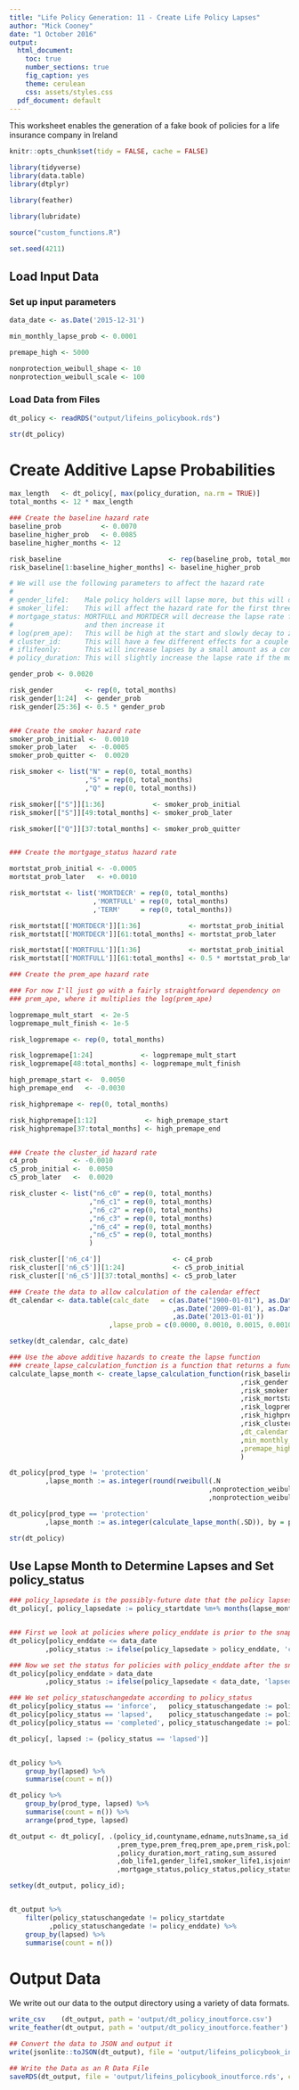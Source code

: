 ```yaml
---
title: "Life Policy Generation: 11 - Create Life Policy Lapses"
author: "Mick Cooney"
date: "1 October 2016"
output:
  html_document:
    toc: true
    number_sections: true
    fig_caption: yes
    theme: cerulean
    css: assets/styles.css
  pdf_document: default
---
```


<!--
(Title:) Life Policy Generation: 11 - Create Life Policy Lapses

Author: Mick Cooney

Date: 2016

Abstract: This worksheet adds lapse information to the book of life policies.

Keywords: life insurance, insurance, data generation

-->




This worksheet enables the generation of a fake book of policies for a life insurance company in Ireland


```r
knitr::opts_chunk$set(tidy = FALSE, cache = FALSE)

library(tidyverse)
library(data.table)
library(dtplyr)

library(feather)

library(lubridate)

source("custom_functions.R")

set.seed(4211)
```

## Load Input Data

### Set up input parameters

```r
data_date <- as.Date('2015-12-31')

min_monthly_lapse_prob <- 0.0001

premape_high <- 5000

nonprotection_weibull_shape <- 10
nonprotection_weibull_scale <- 100
```

### Load Data from Files

```r
dt_policy <- readRDS("output/lifeins_policybook.rds")

str(dt_policy)
```

# Create Additive Lapse Probabilities

```r
max_length   <- dt_policy[, max(policy_duration, na.rm = TRUE)]
total_months <- 12 * max_length

### Create the baseline hazard rate
baseline_prob          <- 0.0070
baseline_higher_prob   <- 0.0085
baseline_higher_months <- 12

risk_baseline                           <- rep(baseline_prob, total_months)
risk_baseline[1:baseline_higher_months] <- baseline_higher_prob
```

```r
# We will use the following parameters to affect the hazard rate
#
# gender_life1:    Male policy holders will lapse more, but this will decrease over time
# smoker_life1:    This will affect the hazard rate for the first three years but then will switch and decrease it
# mortgage_status: MORTFULL and MORTDECR will decrease the lapse rate for the first 3 years, go flat till about 7 years,
#                  and then increase it
# log(prem_ape):   This will be high at the start and slowly decay to zero, probably exponentially
# cluster_id:      This will have a few different effects for a couple of clusters, but most will have no effect.
# iflifeonly:      This will increase lapses by a small amount as a constant rate if FALSE
# policy_duration: This will slightly increase the lapse rate if the mortgage is for over 10 years

gender_prob <- 0.0020

risk_gender        <- rep(0, total_months)
risk_gender[1:24]  <- gender_prob
risk_gender[25:36] <- 0.5 * gender_prob


### Create the smoker hazard rate
smoker_prob_initial <-  0.0010
smoker_prob_later   <- -0.0005
smoker_prob_quitter <-  0.0020

risk_smoker <- list("N" = rep(0, total_months)
                   ,"S" = rep(0, total_months)
                   ,"Q" = rep(0, total_months))

risk_smoker[["S"]][1:36]            <- smoker_prob_initial
risk_smoker[["S"]][49:total_months] <- smoker_prob_later

risk_smoker[["Q"]][37:total_months] <- smoker_prob_quitter


### Create the mortgage_status hazard rate

mortstat_prob_initial <- -0.0005
mortstat_prob_later   <- +0.0010

risk_mortstat <- list('MORTDECR' = rep(0, total_months)
                     ,'MORTFULL' = rep(0, total_months)
                     ,'TERM'     = rep(0, total_months))

risk_mortstat[['MORTDECR']][1:36]            <- mortstat_prob_initial
risk_mortstat[['MORTDECR']][61:total_months] <- mortstat_prob_later

risk_mortstat[['MORTFULL']][1:36]            <- mortstat_prob_initial
risk_mortstat[['MORTFULL']][61:total_months] <- 0.5 * mortstat_prob_later
```



```r
### Create the prem_ape hazard rate

### For now I'll just go with a fairly straightforward dependency on
### prem_ape, where it multiplies the log(prem_ape)

logpremape_mult_start  <- 2e-5
logpremape_mult_finish <- 1e-5

risk_logpremape <- rep(0, total_months)

risk_logpremape[1:24]            <- logpremape_mult_start
risk_logpremape[48:total_months] <- logpremape_mult_finish

high_premape_start <-  0.0050
high_premape_end   <- -0.0030

risk_highpremape <- rep(0, total_months)

risk_highpremape[1:12]            <- high_premape_start
risk_highpremape[37:total_months] <- high_premape_end


### Create the cluster_id hazard rate
c4_prob         <- -0.0010
c5_prob_initial <-  0.0050
c5_prob_later   <-  0.0020

risk_cluster <- list("n6_c0" = rep(0, total_months)
                    ,"n6_c1" = rep(0, total_months)
                    ,"n6_c2" = rep(0, total_months)
                    ,"n6_c3" = rep(0, total_months)
                    ,"n6_c4" = rep(0, total_months)
                    ,"n6_c5" = rep(0, total_months)
                    )

risk_cluster[['n6_c4']]                  <- c4_prob
risk_cluster[['n6_c5']][1:24]            <- c5_prob_initial
risk_cluster[['n6_c5']][37:total_months] <- c5_prob_later
```

```r
### Create the data to allow calculation of the calendar effect
dt_calendar <- data.table(calc_date   = c(as.Date("1900-01-01"), as.Date('2008-01-01')
                                         ,as.Date('2009-01-01'), as.Date('2012-01-01')
                                         ,as.Date('2013-01-01'))
                         ,lapse_prob = c(0.0000, 0.0010, 0.0015, 0.0010, 0.0000))

setkey(dt_calendar, calc_date)
```


```r
### Use the above additive hazards to create the lapse function
### create_lapse_calculation_function is a function that returns a function
calculate_lapse_month <- create_lapse_calculation_function(risk_baseline
                                                          ,risk_gender
                                                          ,risk_smoker
                                                          ,risk_mortstat
                                                          ,risk_logpremape
                                                          ,risk_highpremape
                                                          ,risk_cluster
                                                          ,dt_calendar            = dt_calendar
                                                          ,min_monthly_lapse_prob = min_monthly_lapse_prob
                                                          ,premape_high           = premape_high
                                                          )

dt_policy[prod_type != 'protection'
         ,lapse_month := as.integer(round(rweibull(.N
                                                  ,nonprotection_weibull_shape
                                                  ,nonprotection_weibull_scale), 0))]

dt_policy[prod_type == 'protection'
         ,lapse_month := as.integer(calculate_lapse_month(.SD)), by = policy_id]

str(dt_policy)
```


## Use Lapse Month to Determine Lapses and Set policy_status

```r
### policy_lapsedate is the possibly-future date that the policy lapses
dt_policy[, policy_lapsedate := policy_startdate %m+% months(lapse_month)]


### First we look at policies where policy_enddate is prior to the snapshot date
dt_policy[policy_enddate <= data_date
         ,policy_status := ifelse(policy_lapsedate > policy_enddate, 'completed', 'lapsed')]

### Now we set the status for policies with policy_enddate after the snapshot date
dt_policy[policy_enddate > data_date
         ,policy_status := ifelse(policy_lapsedate < data_date, 'lapsed', 'inforce')]

### We set policy_statuschangedate according to policy_status
dt_policy[policy_status == 'inforce',   policy_statuschangedate := policy_startdate]
dt_policy[policy_status == 'lapsed',    policy_statuschangedate := policy_lapsedate]
dt_policy[policy_status == 'completed', policy_statuschangedate := policy_enddate]

dt_policy[, lapsed := (policy_status == 'lapsed')]


dt_policy %>%
    group_by(lapsed) %>%
    summarise(count = n())

dt_policy %>%
    group_by(prod_type, lapsed) %>%
    summarise(count = n()) %>%
    arrange(prod_type, lapsed)

```

```r
dt_output <- dt_policy[, .(policy_id,countyname,edname,nuts3name,sa_id,cluster_id,prod_type
                           ,prem_type,prem_freq,prem_ape,prem_risk,policy_startdate,policy_enddate
                           ,policy_duration,mort_rating,sum_assured
                           ,dob_life1,gender_life1,smoker_life1,isjointlife,islifeonly
                           ,mortgage_status,policy_status,policy_statuschangedate,lapsed)];

setkey(dt_output, policy_id);


dt_output %>%
    filter(policy_statuschangedate != policy_startdate
          ,policy_statuschangedate != policy_enddate) %>%
    group_by(lapsed) %>%
    summarise(count = n())
```



# Output Data

We write out our data to the output directory using a variety of data formats.

```r
write_csv    (dt_output, path = 'output/dt_policy_inoutforce.csv')
write_feather(dt_output, path = 'output/dt_policy_inoutforce.feather')

## Convert the data to JSON and output it
write(jsonlite::toJSON(dt_output), file = 'output/lifeins_policybook_inoutforce.json')

## Write the Data as an R Data File
saveRDS(dt_output, file = 'output/lifeins_policybook_inoutforce.rds', compress = 'xz')
```
